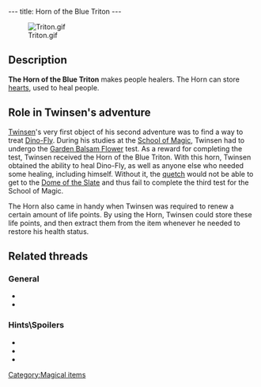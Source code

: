 ---
title: Horn of the Blue Triton
---

[[Image:Triton.gif|right]]

{{Quote|
Quote=It lets you draw in hearts (Life points) and store them. You can then use them to treat yourself or someone else.|
Character=Official description}}

==Description==
'''The Horn of the Blue Triton''' makes people healers. The Horn can store [[hearts]], used to heal people.

==Role in Twinsen's adventure==
[[Twinsen]]'s very first object of his second adventure was to find a way to treat [[Dino-Fly]]. During his studies at the [[School of Magic]], Twinsen had to undergo the [[Garden Balsam Flower]] test. As a reward for completing the test, Twinsen received the Horn of the Blue Triton. With this horn, Twinsen obtained the ability to heal Dino-Fly, as well as anyone else who needed some healing, including himself. Without it, the [[quetch]] would not be able to get to the [[Dome of the Slate]] and thus fail to complete the third test for the School of Magic.

The Horn also came in handy when Twinsen was required to renew a certain amount of life points. By using the Horn, Twinsen could store these life points, and then extract them from the item whenever he needed to restore his health status.

==Related threads==
===General===
* {{thread|id=6289|title=Favourite Horn}}
* {{thread|id=6092|title=How many people did you heal?}}

===Hints\Spoilers===
* {{thread|id=10385|title=every point of interest i could find (lba2) that isnt on this site, that needs to be!}}
* {{thread|id=2522|title=Otringal Casino}}
* {{thread|id=2534|title=Dog races.}}

[[Category:Magical items]]